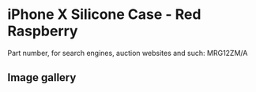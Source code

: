 
# iPhone X Silicone Case - Red Raspberry

Part number, for search engines, auction websites and such: MRG12ZM/A

## Image gallery

<div style={{ width: '100%', maxWidth: '768px' }}>
<GalleryComponent
    images={[
      {
        original: "/everysource/MRG12.webp",
        thumbnail: "/everypreview/MRG12.webp",
      },
      {
        original: "/everysource/MRG12_AV1_SILVER.webp",
        thumbnail: "/everypreview/MRG12_AV1_SILVER.webp",
      },
      {
        original: "/everysource/MRG12_AV1_SPACE_GRAY.webp",
        thumbnail: "/everypreview/MRG12_AV1_SPACE_GRAY.webp",
      },
      {
        original: "/everysource/MRG12_AV2.webp",
        thumbnail: "/everypreview/MRG12_AV2.webp",
      }
    ]}
  />
</div>